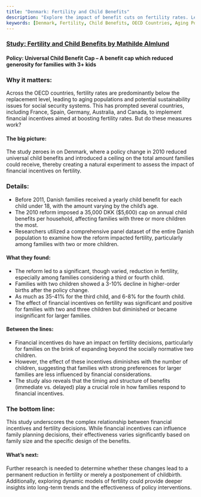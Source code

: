 ```yaml
---
title: "Denmark: Fertility and Child Benefits"
description: "Explore the impact of benefit cuts on fertility rates. Learn how a policy change in Denmark created an accidental experiment to assess the effectiveness of child benefits."
keywords: [Denmark, Fertility, Child Benefits, OECD Countries, Aging Populations, Social Security Systems, Financial Incentives, Policy Change, Family Size, Long-term Trends]
---
```



### [Study: Fertility and Child Benefits by Mathilde Almlund](https://conference.iza.org/conference_files/WoLabConf_2018/almlund_m6654.pdf)

#### Policy: Universal Child Benefit Cap – A benefit cap which reduced generosity for families with 3+ kids

### Why it matters:
Across the OECD countries, fertility rates are predominantly below the replacement level, leading to aging populations and potential sustainability issues for social security systems. This has prompted several countries, including France, Spain, Germany, Australia, and Canada, to implement financial incentives aimed at boosting fertility rates. But do these measures work?

#### The big picture:
The study zeroes in on Denmark, where a policy change in 2010 reduced universal child benefits and introduced a ceiling on the total amount families could receive, thereby creating a natural experiment to assess the impact of financial incentives on fertility.

### Details:
- Before 2011, Danish families received a yearly child benefit for each child under 18, with the amount varying by the child’s age.
- The 2010 reform imposed a 35,000 DKK ($5,600) cap on annual child benefits per household, affecting families with three or more children the most.
- Researchers utilized a comprehensive panel dataset of the entire Danish population to examine how the reform impacted fertility, particularly among families with two or more children.

#### What they found:
- The reform led to a significant, though varied, reduction in fertility, especially among families considering a third or fourth child.
- Families with two children showed a 3-10% decline in higher-order births after the policy change.
- As much as 35-41% for the third child, and 6-8% for the fourth child.
- The effect of financial incentives on fertility was significant and positive for families with two and three children but diminished or became insignificant for larger families.

#### Between the lines:
- Financial incentives do have an impact on fertility decisions, particularly for families on the brink of expanding beyond the socially normative two children.
- However, the effect of these incentives diminishes with the number of children, suggesting that families with strong preferences for larger families are less influenced by financial considerations.
- The study also reveals that the timing and structure of benefits (immediate vs. delayed) play a crucial role in how families respond to financial incentives.

### The bottom line:
This study underscores the complex relationship between financial incentives and fertility decisions. While financial incentives can influence family planning decisions, their effectiveness varies significantly based on family size and the specific design of the benefits.

#### What’s next:
Further research is needed to determine whether these changes lead to a permanent reduction in fertility or merely a postponement of childbirth. Additionally, exploring dynamic models of fertility could provide deeper insights into long-term trends and the effectiveness of policy interventions.
